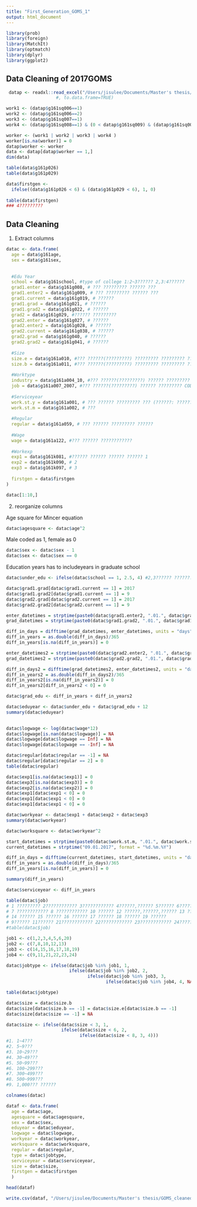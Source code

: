 ```yaml
---
title: "First_Generation_GOMS_1"
output: html_document
---
```


```r
library(prob)
library(foreign)
library(MatchIt)
library(optmatch)
library(dplyr)
library(ggplot2)
```

## Data Cleaning of 2017GOMS

```r
 datap <- readxl::read_excel("/Users/jisulee/Documents/Master's thesis/GOMS/2016GOMS1/GP16_2017.xlsx")
                   #, to.data.frame=TRUE)
```

```r
  
work1 <- (datap$g161sq006==1)
work2 <- (datap$g161sq006==2)
work3 <- (datap$g161sq007==1)
work4 <- (datap$g161sq008==1) & (0 < datap$g161sq009) & (datap$g161sq009  < 7)

worker <- (work1 | work2 | work3 | work4 )
worker[is.na(worker)] = 0
datap$worker <- worker
data <- datap[datap$worker == 1,]
dim(data)

```


```r
table(data$g161p026)
table(data$g161p029)

data$firstgen <- 
  ifelse((data$g161p026 < 6) & (data$g161p029 < 6), 1, 0)
         
table(data$firstgen)
### 4?????????
```

## Data Cleaning
1) Extract columns 

```r

datac <- data.frame(
  age = data$g161age,
  sex = data$g161sex,
  
  
  #Edu Year
  school = data$g161school, #type of college 1:2~3?????? 2,3:4??????
  grad1.enter = data$g161g008, # ??? ????????? ?????? ???
  grad1.enter2 = data$g161g009, # ??? ????????? ?????? ???
  grad1.current = data$g161g019, # ??????
  grad1.grad = data$g161g021, # ??????
  grad1.grad2 = data$g161g022, # ??????
  grad2 = data$g161g029, #?????? ?????????
  grad2.enter = data$g161g027, # ??????
  grad2.enter2 = data$g161g028, # ??????
  grad2.current = data$g161g038, # ??????
  grad2.grad = data$g161g040, # ??????
  grad2.grad2 = data$g161g041, # ??????
  
  #Size
  size.e = data$g161a010, #??? ??????(?????????) ????????? ????????? ???
  size.b = data$g161a011, #??? ??????(?????????) ????????? ????????? ??? ??????
  
  #Worktype
  industry = data$g161a004_10, #??? ??????(?????????) ?????? ????????? CODE_10??? ??????
  job = data$g161a007_2007, #??? ??????(?????????) ?????? ????????? CODE_2007??????
  
  #Serviceyear
  work.st.y = data$g161a001, # ??? ?????? ????????? ??? (??????: ???????????? 2017??? 9??? 1???)
  work.st.m = data$g161a002, # ???
  
  #Regular
  regular = data$g161a059, # ??? ?????? ????????? ??????
  
  #Wage
  wage = data$g161a122, #??? ?????? ????????????
  
  #Workexp
  exp1 = data$g161k081, #?????? ?????? ?????? ?????? 1
  exp2 = data$g161k090, # 2
  exp3 = data$g161k097, # 3
  
  firstgen = data$firstgen
)
```

```r
datac[1:10,]
```


2) reorganize columns

Age square for Mincer equation
```r

datac$agesquare <- datac$age^2

```


Male coded as 1, female as 0
```r
datac$sex <- datac$sex - 1
datac$sex <- datac$sex == 0

```


Education years has to includeyears in graduate school
```r

datac$under_edu <- ifelse(datac$school == 1, 2.5, 4) #2,3?????? ??????: ????????????????????? (http://kess.kedi.re.kr)

datac$grad1.grad[datac$grad1.current == 1] = 2017
datac$grad1.grad2[datac$grad1.current == 1] = 9
datac$grad2.grad[datac$grad2.current == 1] = 2017
datac$grad2.grad2[datac$grad2.current == 1] = 9

enter_datetimes = strptime(paste0(datac$grad1.enter2, ".01.", datac$grad1.enter), format = "%d.%m.%Y")
grad_datetimes = strptime(paste0(datac$grad1.grad2, ".01.", datac$grad1.grad), format = "%d.%m.%Y")

diff_in_days = difftime(grad_datetimes, enter_datetimes, units = "days") # days
diff_in_years = as.double(diff_in_days)/365 
diff_in_years[is.na(diff_in_years)] = 0

enter_datetimes2 = strptime(paste0(datac$grad2.enter2, ".01.", datac$grad2.enter), format = "%d.%m.%Y")
grad_datetimes2 = strptime(paste0(datac$grad2.grad2, ".01.", datac$grad2.grad), format = "%d.%m.%Y")

diff_in_days2 = difftime(grad_datetimes2, enter_datetimes2, units = "days") # days
diff_in_years2 = as.double(diff_in_days2)/365 
diff_in_years2[is.na(diff_in_years2)] = 0
diff_in_years2[diff_in_years2 < 0] = 0

datac$grad_edu <- diff_in_years + diff_in_years2

datac$eduyear <- datac$under_edu + datac$grad_edu + 12
summary(datac$eduyear)
  
```

```r

datac$logwage <- log(datac$wage*12)
datac$logwage[is.nan(datac$logwage)] = NA
datac$logwage[datac$logwage == Inf] = NA
datac$logwage[datac$logwage == -Inf] = NA

```

```r

datac$regular[datac$regular == -1] = NA 
datac$regular[datac$regular == 2] = 0
table(datac$regular)

```


```r


datac$exp1[is.na(datac$exp1)] = 0
datac$exp3[is.na(datac$exp3)] = 0
datac$exp2[is.na(datac$exp2)] = 0
datac$exp1[datac$exp1 < 0] = 0
datac$exp1[datac$exp1 < 0] = 0
datac$exp1[datac$exp1 < 0] = 0

datac$workyear <- datac$exp1 + datac$exp2 + datac$exp3
summary(datac$workyear)

datac$worksquare <- datac$workyear^2

```

```r

start_datetimes = strptime(paste0(datac$work.st.m, ".01.", datac$work.st.y), format = "%d.%m.%Y")
current_datetimes = strptime("09.01.2017", format = "%d.%m.%Y")

diff_in_days = difftime(current_datetimes, start_datetimes, units = "days") # days
diff_in_years = as.double(diff_in_days)/365 
diff_in_years[is.na(diff_in_years)] = 0

summary(diff_in_years)

datac$serviceyear <- diff_in_years

```


```r

table(datac$job)
# 1 ????????? 2???????????? 3???????????? 4??????,?????? 5?????? 6???????????? 20 ????????????
# 7 ???????????? 8 ???????????? 10 ?????? 12 ??????,??????,?????? 13 ??????
# 14 ?????? 15 ?????? 16 ?????? 17 ?????? 18 ?????? 19 ??????
# 9?????? 11?????? 21???????????? 22???????????? 23???????????? 24??????
#table(datac$job)

job1 <- c(1,2,3,4,5,6,20)
job2 <- c(7,8,10,12,13)
job3 <- c(14,15,16,17,18,19)
job4 <- c(9,11,21,22,23,24)

datac$jobtype <- ifelse(datac$job %in% job1, 1, 
                        ifelse(datac$job %in% job2, 2, 
                               ifelse(datac$job %in% job3, 3, 
                                      ifelse(datac$job %in% job4, 4, NA))))

table(datac$jobtype)
```


```r
      
datac$size = datac$size.b
datac$size[datac$size.b == -1] = datac$size.e[datac$size.b == -1]
datac$size[datac$size == -1] = NA

datac$size <- ifelse(datac$size < 3, 1, 
                     ifelse(datac$size < 6, 2, 
                            ifelse(datac$size < 8, 3, 4)))
#1. 1~4???
#2. 5~9???
#3. 10~29??? 
#4. 30~49??? 
#5. 50~99???
#6. 100~299??? 
#7. 300~499??? 
#8. 500~999??? 
#9. 1,000??? ??????

```


```r

colnames(datac)

```

```r

dataf <- data.frame(
  age = datac$age,
  agesquare = datac$agesquare,
  sex = datac$sex, 
  eduyear = datac$eduyear, 
  logwage = datac$logwage, 
  workyear = datac$workyear,
  worksquare = datac$worksquare, 
  regular = datac$regular, 
  type = datac$jobtype, 
  serviceyear = datac$serviceyear, 
  size = datac$size,
  firstgen = datac$firstgen
  )

head(dataf)

write.csv(dataf, "/Users/jisulee/Documents/Master's thesis/GOMS_cleaned_data.csv")
```

